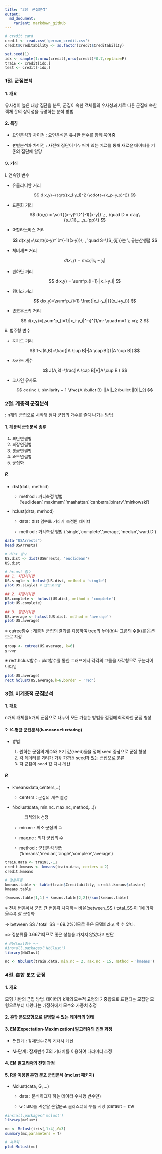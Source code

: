 ```yaml
---
title: "3장. 군집분석"
output:
  md_document:
    variant: markdown_github
---
```


```r
# credit card
credit <- read.csv('german_credit.csv')
credit$Creditability <- as.factor(credit$Creditability)

set.seed(1)
idx <- sample(1:nrow(credit),nrow(credit)*0.7,replace=F)
train <- credit[idx,]
test <- credit[-idx,]
```

### 1절. 군집분석

#### 1. 개요

유사성이 높은 대상 집단을 분류, 군집이 속한 객체들의 유사성과 서로 다른 군집에 속한 객체 간의 상이성을 규명하는 분석 방법

#### 2. 특징

-   요인분석과 차이점 : 요인분석은 유사한 변수를 함께 묶어줌

-   판별분석과 차이점 : 사전에 집단이 나누어져 있는 자료를 통해 새로운 데이터를 기존의 집단에 할당

#### 3. 거리

i\. 연속형 변수

-   유클리디안 거리

    $$
    d(x,y)=\sqrt{(x_1-y_1)^2+\cdots+(x_p-y_p)^2}
    $$

-   표준화 거리

    $$
    d(x,y) = \sqrt{(x-y)^`D^{-1}(x-y)} \; , \quad D = diag\{s_{11},...,s_{pp}\} 
    $$

-   마할라노비스 거리

    $$
    d(x,y)=\sqrt{(x-y)^`S^{-1}(x-y)}\; , \quad S=\{S_{ij}\}는 \, 공분산행렬 
    $$

-   체비셰프 거리

    $$
    d(x,y)=max_i|x_i-y_i|
    $$

-   맨하탄 거리

    $$
    d(x,y) = \sum^p_{i=1} |x_i-y_i|
    $$

-   캔버라 거리

    $$
    d(x,y)=\sum^p_{i=1} \frac{|x_i-y_i|}{(x_i+y_i)}
    $$

-   민코우스키 거리

    $$
    d(x,y)=[\sum^p_{i=1}|x_i-y_i|^m]^{1/m} \quad m=1 \; or\;  2
    $$

ii\. 범주형 변수

-   자카드 거리

    $$
    1-J(A,B)=\frac{|A \cup B|-|A \cap B|}{|A \cup B|}
    $$

-   자카드 계수

    $$
    J(A,B)=\frac{|A \cap B|}{|A \cup B|}
    $$

-   코사인 유사도

    $$
    cosine \; similarity = 1-\frac{A \bullet B}{||A||_2 \bullet ||B||_2}
    $$

### 2절. 계층적 군집분석

: n개의 군집으로 시작해 점차 군집의 개수를 줄여 나가는 방법

#### 1. 계충적 군집분석 종류

1.  최단연결법
2.  최장연결법
3.  평균연결법
4.  와드연결법
5.  군집화

##### R

-   dist(data, method)

    -   method : 거리측정 방법('euclidean','maximum','manhattan','canberra',binary','minkowski')

-   hclust(data, method)

    -   data : dist 함수로 거리가 측정된 데이터

    -   method : 거리측정 방법 ('single','complete','average','median','ward.D')

```r
data("USArrests")
head(USArrests)

# dist 함수
US.dist <- dist(USArrests, 'euclidean')
US.dist

# hclust 함수
## 1. 최단거리법
US.single <- hclust(US.dist, method = 'single')
plot(US.single) # 덴드로그램

## 2. 최장거리법
US.complete <- hclust(US.dist, method = 'complete')
plot(US.complete)

## 3. 평균거리법
US.average <- hclust(US.dist, method = 'average')
plot(US.average)
```

※ cutree함수 : 계층적 군집의 결과를 이용하여 tree의 높이(h)나 그룹의 수(k)를 옵션으로 지정

```r
group <- cutree(US.average, k=6)
group
```

※ rect.hclust함수 : plot함수를 통한 그래프에서 각각의 그룹을 사각형으로 구분지어 나타냄

```r
plot(US.average)
rect.hclust(US.average,k=6,border = 'red')
```

### 3절. 비계층적 군집분석

#### 1. 개요

n개의 개체를 k개의 군집으로 나누어 모든 가능한 방법을 점검해 최적화한 군집 형성

#### 2. K-평균 군집분석(k-means clustering)

-   방법

    1.  원하는 군집의 개수와 초기 값(seed)들을 정해 seed 중심으로 군집 형성
    2.  각 데이터를 거리가 가장 가까운 seed가 있는 군집으로 분류
    3.  각 군집의 seed 값 다시 계산

##### R

-   kmeans(data,centers,...)

    -   centers : 군집의 개수 설정

-   

    Nbclust(data, min.nc. max.nc, method,...)\\

    :   최적의 k 선정

    -   min.nc : 최소 군집의 수

    -   max.nc : 최대 군집의 수

    -   method : 군집분석 방법 ('kmeans','median','single','complete','average')

```r
train.data <- train[,-1]
credit.kmeans <- kmeans(train.data, centers = 2)
credit.kmeans

# 정분류율
kmeans.table <- table(train$Creditability, credit.kmeans$cluster)
kmeans.table

(kmeans.table[1,1] + kmeans.table[2,2])/sum(kmeans.table)
```

※ 전체 변동에서 군집 간 변동이 차지하는 비율(between_SS / total_SS)이 1에 가까울수록 잘 군집화

=\> between_SS / total_SS = 69.2%이므로 좋은 모델이라고 할 수 없다.

=\> 정분류율 0.6671이므로 좋은 성능을 가지지 않았다고 판단

```r
# NbClust함수 => 
#install.packages('NbClust')
library(NbClust)

nc <- NbClust(train.data, min.nc = 2, max.nc = 15, method = 'kmeans')
```

### 4절. 혼합 분포 군집

#### 1. 개요

모형 기반의 군집 방법, 데이터가 k개의 모수적 모형의 가중합으로 표현되는 모집단 모형으로부터 나왔다는 가정하에서 모수와 가중치 추정

#### 2. 혼합 분모모형으로 설명할 수 있는 데이터의 형태

#### 3. EM(Expectation-Maximization) 알고리즘의 진행 과정

-   E-단계 : 잠재변수 Z의 기대치 계산

-   M-단계 : 잠재변수 Z의 기대치를 이용하여 파라미터 추정

#### 4. EM 알고리즘의 진행 과정

#### 5. R을 이용한 혼합 분포 군집분석 (mclust 패키지)

-   Mclust(data, G, ...)

    -   data : 분석하고자 하는 데이터(수치형 변수만)

    -   G : BIC를 계산할 혼합분포 클러스터의 수를 지정 (default = 1:9)

```r
#install.packages('mclust')
library(mclust)

mc <- Mclust(iris[,1:4],G=3)
summary(mc,parameters = T)

# 시각화
plot.Mclust(mc)
```
